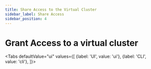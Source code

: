 ```yaml
---
title: Share Access to the Virtual Cluster
sidebar_label: Share Access
sidebar_position: 4
---
```



# Grant Access to a virtual cluster

<Tabs
    defaultValue="ui"
    values={[
      {label: 'UI', value: 'ui'},
      {label: 'CLI', value: 'cli'},
    ]}>
    <TabItem value="ui">
      <PartialVirtualClusterShareUI/>
    </TabItem>
    <TabItem value="cli">
      <PartialVirtualClusterShareCLI/>
    </TabItem>
</Tabs>
